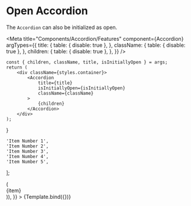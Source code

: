 
# Open Accordion

The `Accordion` can also be initialized as open.

<Meta
    title="Components/Accordion/Features"
    component={Accordion}
    argTypes={{
        title: {
            table: { disable: true },
        },
        className: {
            table: { disable: true },
        },
        children: {
            table: { disable: true },
        },
    }}
/>

    const { children, className, title, isInitiallyOpen } = args;
    return (
        <div className={styles.container}>
            <Accordion
                title={title}
                isInitiallyOpen={isInitiallyOpen}
                className={className}
            >
                {children}
            </Accordion>
        </div>
    );
}

    'Item Number 1',
    'Item Number 2',
    'Item Number 3',
    'Item Number 4',
    'Item Number 5',
];

<Canvas>
    <Story
        name="isInitiallyOpen"
        args={{
            title: 'Accordion',
            isInitiallyOpen: true,
            children: mockItems.map((item) => (
                <div key={item} className={styles['accordion-item']}>
                    {item}
                </div>
            )),
        }}
    >
        {Template.bind({})}
    </Story>
</Canvas>
